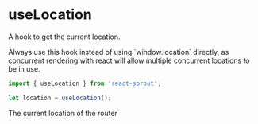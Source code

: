 # useLocation

A hook to get the current location.

<Info>
	Always use this hook instead of using `window.location` directly, as
	concurrent rendering with react will allow multiple concurrent locations to be
	in use.
</Info>

```javascript
import { useLocation } from 'react-sprout';

let location = useLocation();
```

<Properties>
	<Property name="location" type="URL">
		The current location of the router
	</Property>
</Properties>
